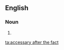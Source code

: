 ==English==

===Noun===
{{en-noun|sg=[[accessary]] [[after]] [[the]] [[fact]]|accessaries after the fact}}

# {{alternative spelling of|accessory after the fact}}

[[ta:accessary after the fact]]